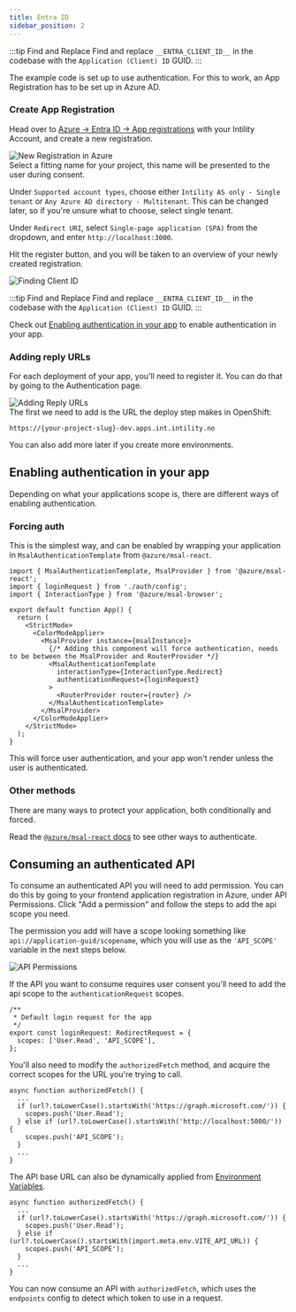 ```yaml
---
title: Entra ID
sidebar_position: 2
---
```


:::tip Find and Replace
Find and replace `__ENTRA_CLIENT_ID__` in the codebase with the `Application (Client) ID` GUID.
:::

The example code is set up to use authentication. For this to work, an App Registration has to be set up in Azure AD.

### Create App Registration

Head over to [Azure -> Entra ID -> App registrations](https://portal.azure.com/#blade/Microsoft_AAD_IAM/ActiveDirectoryMenuBlade/RegisteredApps)
with your Intility Account, and create a new registration.

![New Registration in Azure](/img/azure-new.png)  
Select a fitting name for your project, this name will be presented to the user during consent.

Under `Supported account types`, choose either `Intility AS only - Single tenant` or `Any Azure AD directory - Multitenant`.
This can be changed later, so if you're unsure what to choose, select single tenant.

Under `Redirect URI`, select `Single-page application (SPA)` from the dropdown, and enter `http://localhost:3000`.

Hit the register button, and you will be taken to an overview of your newly created registration.

![Finding Client ID](/img/azure-clientid.png)

:::tip Find and Replace
Find and replace `__ENTRA_CLIENT_ID__` in the codebase with the `Application (Client) ID` GUID.
:::

Check out [Enabling authentication in your app](#enabling-authentication-in-your-app) to enable authentication in your app.

### Adding reply URLs

For each deployment of your app, you'll need to register it. You can do that by going to the Authentication page.

![Adding Reply URLs](/img/azure-replyurls.png)  
The first we need to add is the URL the deploy step makes in OpenShift:

```
https://{your-project-slug}-dev.apps.int.intility.no
```

You can also add more later if you create more environments.

## Enabling authentication in your app

Depending on what your applications scope is, there are different ways of enabling authentication.

### Forcing auth

This is the simplest way, and can be enabled by wrapping your application in `MsalAuthenticationTemplate` from `@azure/msal-react`.

```tsx title="src/App.tsx"
import { MsalAuthenticationTemplate, MsalProvider } from '@azure/msal-react';
import { loginRequest } from './auth/config';
import { InteractionType } from '@azure/msal-browser';

export default function App() {
  return (
    <StrictMode>
      <ColorModeApplier>
        <MsalProvider instance={msalInstance}>
          {/* Adding this component will force authentication, needs to be between the MsalProvider and RouterProvider */}
          <MsalAuthenticationTemplate
            interactionType={InteractionType.Redirect}
            authenticationRequest={loginRequest}
          >
            <RouterProvider router={router} />
          </MsalAuthenticationTemplate>
        </MsalProvider>
      </ColorModeApplier>
    </StrictMode>
  );
}
```

This will force user authentication, and your app won't render unless the user is authenticated.

### Other methods

There are many ways to protect your application, both conditionally and forced.

Read the [`@azure/msal-react` docs](https://github.com/AzureAD/microsoft-authentication-library-for-js/blob/dev/lib/msal-react/docs/getting-started.md) to see other ways to authenticate.

## Consuming an authenticated API

To consume an authenticated API you will need to add permission. You can do this by going to your frontend application registration in Azure, under API Permissions.
Click "Add a permission" and follow the steps to add the api scope you need.

The permission you add will have a scope looking something like `api://application-guid/scopename`, which you will use as the `'API_SCOPE'` variable in the next steps below.

![API Permissions](/img/azure-api-permissions2.png)

If the API you want to consume requires user consent you'll need to add the api scope to the `authenticationRequest` scopes.

```tsx title="src/auth/config.ts"
/**
 * Default login request for the app
 */
export const loginRequest: RedirectRequest = {
  scopes: ['User.Read', 'API_SCOPE'],
};
```

You'll also need to modify the `authorizedFetch` method, and acquire the correct scopes for the URL you're trying to call.

```tsx title="src/auth/authorizedFetch.ts"
async function authorizedFetch() {
  ...
  if (url?.toLowerCase().startsWith('https://graph.microsoft.com/')) {
    scopes.push('User.Read');
  } else if (url?.toLowerCase().startsWith('http://localhost:5000/')) {
    scopes.push('API_SCOPE');
  }
  ...
}
```

The API base URL can also be dynamically applied from [Environment Variables](https://vite.dev/guide/env-and-mode).

```tsx title="src/auth/authorizedFetch.ts"
async function authorizedFetch() {
  ...
  if (url?.toLowerCase().startsWith('https://graph.microsoft.com/')) {
    scopes.push('User.Read');
  } else if (url?.toLowerCase().startsWith(import.meta.env.VITE_API_URL)) {
    scopes.push('API_SCOPE');
  }
  ...
}
```

You can now consume an API with `authorizedFetch`, which uses the `endpoints` config to detect which token to use in a request.
